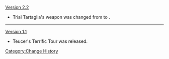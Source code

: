 [[Version 2.2]]
* Trial Tartaglia's weapon was changed from {{Item|Skyward Harp|type=weapon}} to {{Item|Polar Star|type=weapon}}.
----
[[Version 1.1]]
* Teucer's Terrific Tour was released.
<noinclude>[[Category:Change History]]</noinclude>